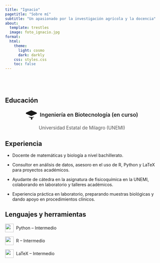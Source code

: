 ```yaml
---
title: "Ignacio"
pagetitle: "Sobre mí"
subtitle: "Un apasionado por la investigación agrícola y la docencia"
about:
  template: trestles
  image: foto_ignacio.jpg
format:
  html:
    theme:
      light: cosmo
      dark: darkly
    css: styles.css
    toc: false
---
```


<div style="height: 40px;"></div>

## Educación

<p style="display: flex; align-items: center; justify-content: center;">
  <svg xmlns="http://www.w3.org/2000/svg" width="36" height="36" fill="currentColor" viewBox="0 0 16 16" style="margin-right: 10px;">
    <path d="M8.211 2.047a.5.5 0 0 0-.422 0L.064 5.387a.5.5 0 0 0 0 .976l7.85 3.339 7.85-3.339a.5.5 0 0 0 0-.976z"/>
    <path d="M4.175 10.74c-.05.122-.1.246-.152.37L7.765 12.87a.5.5 0 0 0 .47 0l3.742-1.748c-.053-.124-.105-.247-.155-.37L8 11.294z"/>
    <path d="M16 4.922L8 8.432 0 4.922 8 1.412l8 3.51zM8.5 14.5c0 .328-.246.592-.5.592s-.5-.264-.5-.592V12.5a.5.5 0 0 1 .5-.5h1a.5.5 0 0 1 .5.5v2z"/>
  </svg>
  <span style="font-size: 1.1rem; font-weight: 600;">Ingeniería en Biotecnología (en curso)</span>
</p>

<p style="text-align: center; font-size: 0.95rem; color: #555;">
  Universidad Estatal de Milagro (UNEMI)
</p>

## Experiencia

- Docente de matemáticas y biología a nivel bachillerato.

- Consultor en análisis de datos, asesoro en el uso de R, Python y LaTeX para proyectos académicos.

- Ayudante de cátedra en la asignatura de fisicoquímica en la UNEMI, colaborando en laboratorio y talleres académicos.

- Experiencia práctica en laboratorio, preparando muestras biológicas y dando apoyo en procedimientos clínicos.

## Lenguajes y herramientas

<p style="display: flex; align-items: center;">
  <img src="https://cdn.jsdelivr.net/gh/devicons/devicon/icons/python/python-original.svg" width="28px" style="margin-right: 8px;" />
  Python – Intermedio
</p>

<p style="display: flex; align-items: center;">
  <img src="https://cdn.jsdelivr.net/gh/devicons/devicon/icons/r/r-original.svg" width="28px" style="margin-right: 8px;" />
  R – Intermedio
</p>

<p style="display: flex; align-items: center;">
  <img src="https://cdn.jsdelivr.net/gh/devicons/devicon/icons/latex/latex-original.svg" width="28px" style="margin-right: 8px;" />
  LaTeX – Intermedio
</p>
